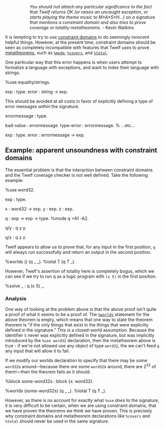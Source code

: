 ::''You should not attach any particular significance to the fact that Twelf returns OK (or raises an uncaught exception, or starts playing the theme music to M*A*S*H...) on a signature that mentions a constraint domain and also tries to prove coverage or totality metatheorems.'' - Kevin Watkins

It is tempting to try to use [[constraint domains]] to do seemingly innocent helpful things. However, at the present time, constraint domains should be seen as completely incompatible with features that Twelf uses to prove [[metatheorems]], such as <tt>[[%mode]]</tt>, <tt>[[%covers]]</tt>, and <tt>[[%total]]</tt>. 

One particular way that this error happens is when users attempt to formalize a language with exceptions, and want to index their language with strings.

<twelf discard=true>
%use equality/strings. 

exp : type.
error : string -> exp.
</twelf>

This should be avoided at all costs in favor of explicitly defining a type of error messages ''within'' the signature.

<twelf discard=true>
errormessage : type.

bad-value : errormessage.
type-error : errormessage. 
% ...etc...

exp : type.
error : errormessage -> exp.
</twelf>

== Example: apparent unsoundness with constraint domains ==

The essential problem is that the interaction between constraint domains and the Twelf
coverage checker is not well defined. Take the following example:

<twelf>
%use word32. 

exp : type.

x : word32 -> exp.
y : exp.
z : exp.

q : exp -> exp -> type.
%mode q +A1 -A2. 

q/y : q y y.

q/z : q z z.
</twelf>

Twelf appears to allow us to prove that, for any input in the first position, <tt>q</tt> will always run
successfully and return an output in the second position.

<twelf name="fork" check=decl>
%worlds () (q _ _). 
%total T (q T _).  
</twelf>

However, Twelf's assertion of totality here is completely bogus, which we can see if we try to run
q as a logic program with <tt>(x 5)</tt> in the first position.

<twelf include=fork check=decl>
%solve _ : q (x 5) _.
</twelf>

=== Analysis ===

{{needs|copy editing}}

One way of looking at the problem above is that the above proof isn't quite a proof of what it seems to be a proof of. The <tt>[[%worlds]]</tt> statement for the above theorem is empty, which means that one way to state the theorem theorem is "if the only things that exist in the things that were explicitly defined in the signature." This is a closed-world assumption. Because the identifier <tt>5</tt> never was explicitly defined in the signature, but was implicitly introduced by the <tt>%use word32</tt> declaration, then the metatheorem above is true - if we're not allowed use any object of type <tt>word32</tt>, the we can't feed
<tt>q</tt> any input that will allow it to fail.

If we modify our worlds declaration to specify that there may be some <tt>word32</tt>s around&mdash;because there ''are'' some 
<tt>word32</tt>s around, there are <math>2^{32}</math> of them!&mdash;then the theorem fails as it should.

<twelf check=decl>
%block some-word32s : block {x: word32}.

%worlds (some-word32s) (q _ _).
%total T (q T _).
</twelf>

However, as there is no account for exactly what <tt>%use</tt> ''does'' to the signature, it is very difficult to be certain, when we are using constraint domains, that we have proven the theorems we think we have proven. This is precisely
why constraint domains and metatheorem declarations like <tt>%covers</tt> and <tt>%total</tt> should never be used in the same signature.